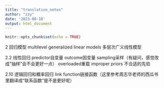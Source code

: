 ```yaml
---
title: "translation_notes"
author: "zzy"
date: '2023-08-18'
output: html_document
---
```


```r
knitr::opts_chunk$set(echo = TRUE)
```

2 回归模型
multilevel generalized linear models 多层次广义线性模型

2.2 线性回归
predictor自变量
outcome因变量
sampling采样（有疑问，感觉改成“抽样”会不会更好一点）
overloaded重载
improper priors 不合适的先验

2.10 逻辑回归和概率回归
link function链接函数（这里参考周志华老师的西瓜书里翻译成“联系函数”是不是更好呢）